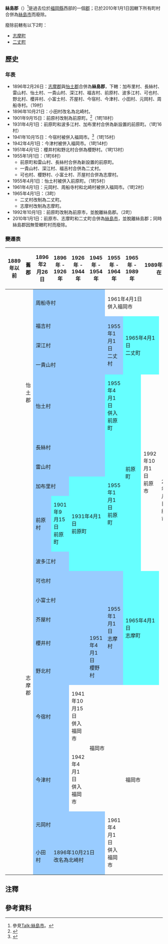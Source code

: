 {{日本郡 (廢除)
| 郡 = 絲島郡
| 日文原名 = 糸島郡
| 平假名 = いとしまぐん
| 羅馬字拼音 = Itoshima-gun
| 地圖 =
| 廢除時間 = 2010年1月1日
| 廢除理由 = 無管轄町村
| 廢除時處置 = '''絲島郡''' → [[絲島市|絲島市]]
| 現在郡 = 絲島市
| 都道府縣 = 福岡縣
| 編號 = 
| 町 = 2
| 村 = 
| 經度 = 
| 緯度 = 
| 註記 = 
|}}
'''絲島郡'''（{{jpn|j=糸島郡|hg=いとしまぐん|rm=Itoshima gun|f=y}}）<ref group = "註">參見[[Talk:絲島市|Talk:絲島市]]。</ref>是過去位於[[福岡縣|福岡縣]]西部的一個[[郡|郡]]；已於2010年1月1日因轄下所有町村合併為[[絲島市|絲島市]]而廢除。

廢除前轄有以下2町：
* [[志摩町_(福岡縣)|志摩町]]
* [[二丈町|二丈町]]

==歷史==
=== 年表 ===
* 1896年2月26日：[[志摩郡_(福岡縣)|志摩郡]]與[[怡土郡|怡土郡]]合併為'''絲島郡'''，下轄：加布里村、長絲村、雷山村、怡土村、一貴山村、深江村、福吉村、前原村、波多江村、可也村、野北村、櫻井村、小富士村、芥屋村、今宿村、今津村、小田村、元岡村、周船寺村。（19村）
* 1896年10月21日：小田村改名為北崎村。
* 1901年9月15日：前原村改制為前原町。<ref>{{cite web |language=ja |publisher=絲島1市2町合併協議會 |title=新市基本計画 |url=http://www.itogappei.com/data/shinshikeikaku/shinshikeikaku.pdf |pages=6 |format=PDF |date=2009-11月 |accessdate=2010-01-01 }}{{dead link|date=2018年1月 |bot=InternetArchiveBot |fix-attempted=yes }}</ref>（1町18村）
* 1931年4月1日：前原町和波多江村、加布里村合併為新設置的前原町。（1町16村）
* 1941年10月15日：今宿村被併入福岡市。<ref>{{cite book | language = ja | author = 福岡市政府 | title = 平成２０年度版區政概要 | url = http://www.city.fukuoka.lg.jp/data/open/cnt/3/11418/1/20kuseigaiyou.pdf | date = 2008年 | location =  | publisher = 福岡市政府 | pages = 2 | format = PDF | deadurl = yes | archiveurl = https://web.archive.org/web/20090704073522/http://www.city.fukuoka.lg.jp/data/open/cnt/3/11418/1/20kuseigaiyou.pdf | archivedate = 2009-07-04 }}</ref>（1町15村）
* 1942年4月1日：今津村被併入福岡市。（1町14村）
* 1951年4月1日：櫻井村和野北村合併為櫻野村。（1町13村）
* 1955年1月1日：（1町6村）
** 前原町和雷山村、長絲村合併為新設置的前原町。
** 一貴山村、深江村、福吉村合併為二丈村。
** 可也村、櫻野村、小富士村、芥屋村合併為志摩村。
* 1955年4月1日：怡土村被併入前原町。（1町5村）
* 1961年4月1日：元岡村、周船寺村和北崎村被併入福岡市。（1町2村）
* 1965年4月1日：（3町）
** 二丈村改制為二丈町。
** 志摩村改制為志摩町。
* 1992年10月1日：前原町改制為前原市，並脫離絲島郡。（2町）
* 2010年1月1日：前原市、志摩町和二丈町合併為[[絲島市|絲島市]]，並脫離絲島郡；同時絲島郡因無管轄町村而廢除。

===變遷表===
{| class="wikitable" style="font-size:x-small"
! 1889年以前
! 舊郡
! 1896年2月26日
! 1896年 - 1926年
! 1926年 - 1944年
! 1945年 - 1954年
! 1955年 - 1964年
! 1965年 - 1989年
! colspan=2 | 1989年 - 現在
! 現在
|-
|
| rowspan=8 | 怡土郡
| colspan=4 style="background-color:#9cf;" | 周船寺村
| colspan=5 | 1961年4月1日<br />併入福岡市
|-
|
| colspan=4 style="background-color:#9cf;" | 福吉村
| rowspan=3 style="background-color:#9cf;" | 1955年1月1日<br />二丈村
| rowspan=3 colspan=2 style="background-color:#6ff;" | 1965年4月1日<br />二丈町
| rowspan=14 colspan=2 | 2010年1月1日<br/>絲島市
|-
|
| colspan=4 style="background-color:#9cf;" | 深江村
|-
|
| colspan=4 style="background-color:#9cf;" | 一貴山村
|-
|
| colspan=4 style="background-color:#9cf;" | 怡土村
| style="background-color:#6ff;" | 1955年4月1日<br />併入前原町
| rowspan=6 style="background-color:#6ff;" | 前原町
| rowspan=6 | 1992年10月1日<br />前原市
|-
|
| colspan=4 style="background-color:#9cf;" | 長絲村
| rowspan="5" style="background-color:#6ff;" | 1955年1月1日<br />前原町
|-
|
| colspan=4 style="background-color:#9cf;" | 雷山村
|-
|
| colspan=2 style="background-color:#9cf;" | 加布里村
| rowspan=3 colspan=2 style="background-color:#6ff;" | 1931年4月1日<br />前原町
|-
|
| rowspan=11 | 志摩郡
| style="background-color:#9cf;" | 前原村
| style="background-color:#6ff;" | 1901年9月15日<br />前原町
|-
|
| colspan=2 style="background-color:#9cf;" | 波多江村
|-
|
| colspan=4 style="background-color:#9cf;" | 可也村
| rowspan=5 style="background-color:#9cf;" | 1955年1月1日<br />志摩村
| rowspan=5 colspan=2 style="background-color:#6ff;" | 1965年4月1日<br />志摩町
|-
|
| colspan=4 style="background-color:#9cf;" | 小富士村
|-
|
| colspan=4 style="background-color:#9cf;" | 芥屋村
|-
|
| colspan=3 style="background-color:#9cf;" | 櫻井村
| rowspan=2 style="background-color:#9cf;" | 1951年4月1日<br />櫻野村
|-
|
| colspan=3 style="background-color:#9cf;" | 野北村
|-
|
| colspan=2 style="background-color:#9cf;" | 今宿村
| 1941年10月15日<br />併入福岡市
| rowspan=2 colspan=2 | 福岡市
| rowspan=4 colspan=4 | 福岡市
|-
|
| colspan=2 style="background-color:#9cf;" | 今津村
| 1942年4月1日<br />併入福岡市
|-
|
| colspan=4 style="background-color:#9cf;" | 元岡村
| rowspan=2 | 1961年4月1日<br />併入福岡市
|-
|
| style="background-color:#9cf;" | 小田村
| colspan=3 style="background-color:#9cf;" | 1896年10月21日<br />改名為北崎村
|}


== 注釋 ==
<references group = "註"/>

== 參考資料 ==
{{reflist}}

{{福岡縣}}{{Authority control}}